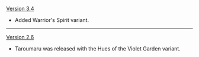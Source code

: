 {{Change History/Header}}
[[Version 3.4]]
* Added Warrior's Spirit variant.
----
[[Version 2.6]]
* Taroumaru was released with the Hues of the Violet Garden variant.